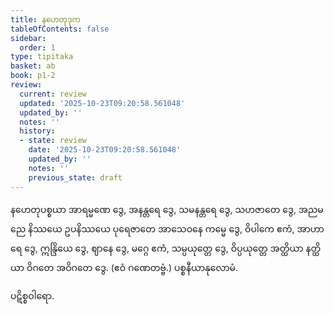 ```yaml
---
title: နဟေတုဒုက
tableOfContents: false
sidebar:
  order: 1
type: tipitaka
basket: ab
book: p1-2
review:
  current: review
  updated: '2025-10-23T09:20:58.561048'
  updated_by: ''
  notes: ''
  history:
  - state: review
    date: '2025-10-23T09:20:58.561048'
    updated_by: ''
    notes: ''
    previous_state: draft
---
```



<ReviewStatus review={frontmatter.review} showDetails={true} />

<HypothesisAnnotation frontmatter={frontmatter} />

<DynamicBreadcrumb />

<Division number="17" book="p1-2" e="ch" v="37" p="246">

<Paragraph number="1468" book="p1-2">
နဟေတုပစ္စယာ အာရမ္မဏေ ဒွေ, အနန္တရေ ဒွေ, သမနန္တရေ ဒွေ, သဟဇာတေ ဒွေ, အညမညေ နိဿယေ ဥပနိဿယေ ပုရေဇာတေ အာသေဝနေ ကမ္မေ ဒွေ, ဝိပါကေ ဧကံ, အာဟာရေ ဒွေ, ဣန္ဒြိယေ ဒွေ, ဈာနေ ဒွေ, မဂ္ဂေ ဧကံ, သမ္ပယုတ္တေ ဒွေ, ဝိပ္ပယုတ္တေ အတ္ထိယာ နတ္ထိယာ ဝိဂတေ အဝိဂတေ ဒွေ. (ဧဝံ ဂဏေတဗ္ဗံ.)

</Paragraph>
</Division>

<Paragraph number="1469" type="center" book="p1-2">
ပစ္စနီယာနုလောမံ.

  
ပဋိစ္စဝါရော.
</Paragraph>